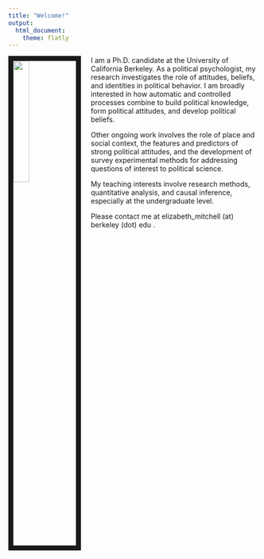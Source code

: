 ```yaml
---
title: "Welcome!"
output:
  html_document:
    theme: flatly
---
```


<link rel="stylesheet" href="papercss-master/src/styles.css" type="text/css">

<img src="IMG-0231.JPG" style="width:25%; border:10px solid; margin-right: 20px" align="left">

I am a Ph.D. candidate at the University of California Berkeley. As a political psychologist, my research investigates the role of attitudes, beliefs, and identities in political behavior. I am broadly interested in how automatic and controlled processes combine to build political knowledge, form political attitudes, and develop political beliefs.

Other ongoing work involves the role of place and social context, the features and predictors of strong political attitudes, and the development of survey experimental methods for addressing questions of interest to political science. 

My teaching interests involve research methods, quantitative analysis, and causal inference, especially at the undergraduate level. 

Please contact me at elizabeth_mitchell (at) berkeley (dot) edu .